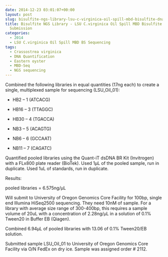 ```yaml
---
date: 2014-12-23 03:01:07+00:00
layout: post
slug: bisulfite-ngs-library-lsu-c-virginica-oil-spill-mbd-bisulfite-dna-sequencing-submission
title: Bisulfite NGS Library - LSU C.virginica Oil Spill MBD Bisulfite DNA Sequencing
  Submission
categories:
  - 2014
  - LSU C.virginica Oil Spill MBD BS Sequencing
tags:
  - Crassostrea virginica
  - DNA Quantification
  - Eastern oyster
  - MBD-Seq
  - NGS sequencing
---
```


Combined the following libraries in equal quantities (17ng each) to create a single, multiplexed sample for sequencing (LSU_Oil_01):




    
  * HB2 – 1 (ATCACG)

    
  * HB16 – 3 (TTAGGC)

    
  * HB30 – 4 (TGACCA)

    
  * NB3 – 5 (ACAGTG)

    
  * NB6 – 6 (GCCAAT)

    
  * NB11 – 7 (CAGATC)



Quantified pooled libraries using the Quant-iT dsDNA BR Kit (Invitrogen) with a FLx800 plate reader (BioTek). Used 1μL of the pooled sample, run in duplicate. Used 1uL of standards, run in duplicate.

Results:

pooled libraries = 6.575ng/μL

Will submit to University of Oregon Genomics Core Facility for 100bp, single end Illumina HiSeq2500 sequencing. They need 10nM of sample. For a library with average size range of 300-400bp, this requires a sample volume of 20uL with a concentration of 2.28ng/μL in a solution of 0.1% Tween20 in Buffer EB (Qiagen).

Combined 6.94μL of pooled libraries with 13.06 of 0.1% Tween20/EB solution.

Submitted sample LSU_Oil_01 to University of Oregon Genomics Core Facility via O/N FedEx on dry ice. Sample was assigned order # 2112.
